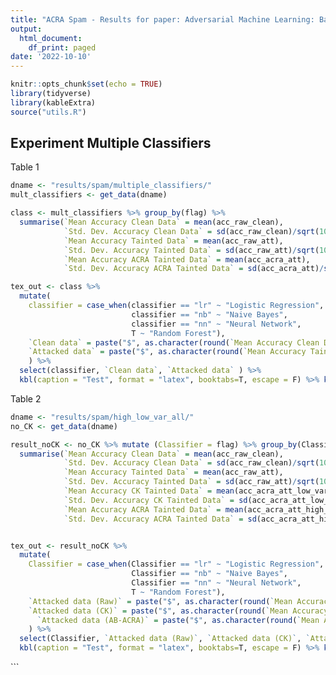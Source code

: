 ```yaml
---
title: "ACRA Spam - Results for paper: Adversarial Machine Learning: Bayesian perspectives"
output:
  html_document:
    df_print: paged
date: '2022-10-10'
---
```


```r
knitr::opts_chunk$set(echo = TRUE)
library(tidyverse)
library(kableExtra)
source("utils.R")
```


## Experiment Multiple Classifiers

Table 1

```r
dname <- "results/spam/multiple_classifiers/"
mult_classifiers <- get_data(dname)

class <- mult_classifiers %>% group_by(flag) %>% 
  summarise(`Mean Accuracy Clean Data` = mean(acc_raw_clean),
            `Std. Dev. Accuracy Clean Data` = sd(acc_raw_clean)/sqrt(10),
            `Mean Accuracy Tainted Data` = mean(acc_raw_att),
            `Std. Dev. Accuracy Tainted Data` = sd(acc_raw_att)/sqrt(10),
            `Mean Accuracy ACRA Tainted Data` = mean(acc_acra_att),
            `Std. Dev. Accuracy ACRA Tainted Data` = sd(acc_acra_att)/sqrt(10)) 

tex_out <- class %>% 
  mutate(
    classifier = case_when(classifier == "lr" ~ "Logistic Regression",
                           classifier == "nb" ~ "Naive Bayes",
                           classifier == "nn" ~ "Neural Network",
                           T ~ "Random Forest"),
    `Clean data` = paste("$", as.character(round(`Mean Accuracy Clean Data`,3)), "\\pm", round(`Std. Dev. Accuracy Clean Data`, 3), "$"),
    `Attacked data` = paste("$", as.character(round(`Mean Accuracy Tainted Data`,3)), "\\pm", round(`Std. Dev. Accuracy Tainted Data`, 3), "$")
    ) %>%
  select(classifier, `Clean data`, `Attacked data` ) %>% 
  kbl(caption = "Test", format = "latex", booktabs=T, escape = F) %>% kable_styling(latex_options = c("hold_position"))
```

Table 2

```r
dname <- "results/spam/high_low_var_all/"
no_CK <- get_data(dname)

result_noCK <- no_CK %>% mutate (Classifier = flag) %>% group_by(Classifier) %>% 
  summarise(`Mean Accuracy Clean Data` = mean(acc_raw_clean),
            `Std. Dev. Accuracy Clean Data` = sd(acc_raw_clean)/sqrt(10),
            `Mean Accuracy Tainted Data` = mean(acc_raw_att),
            `Std. Dev. Accuracy Tainted Data` = sd(acc_raw_att)/sqrt(10),
            `Mean Accuracy CK Tainted Data` = mean(acc_acra_att_low_var),
            `Std. Dev. Accuracy CK Tainted Data` = sd(acc_acra_att_low_var)/sqrt(10),
            `Mean Accuracy ACRA Tainted Data` = mean(acc_acra_att_high_var),
            `Std. Dev. Accuracy ACRA Tainted Data` = sd(acc_acra_att_high_var)/sqrt(10))


tex_out <- result_noCK %>% 
  mutate(
    Classifier = case_when(Classifier == "lr" ~ "Logistic Regression",
                           Classifier == "nb" ~ "Naive Bayes",
                           Classifier == "nn" ~ "Neural Network",
                           T ~ "Random Forest"),
    `Attacked data (Raw)` = paste("$", as.character(round(`Mean Accuracy Tainted Data`,4)), "\\pm", round(`Std. Dev. Accuracy Tainted Data`, 4), "$"),
    `Attacked data (CK)` = paste("$", as.character(round(`Mean Accuracy CK Tainted Data`,4)), "\\pm", round(`Std. Dev. Accuracy CK Tainted Data`, 4), "$"),
      `Attacked data (AB-ACRA)` = paste("$", as.character(round(`Mean Accuracy ACRA Tainted Data`,4)), "\\pm", round(`Std. Dev. Accuracy ACRA Tainted Data`, 4), "$")
    ) %>%
  select(Classifier, `Attacked data (Raw)`, `Attacked data (CK)`, `Attacked data (AB-ACRA)`)  %>% 
  kbl(caption = "Test", format = "latex", booktabs=T, escape = F) %>% kable_styling(latex_options = c("hold_position"))
```

```


